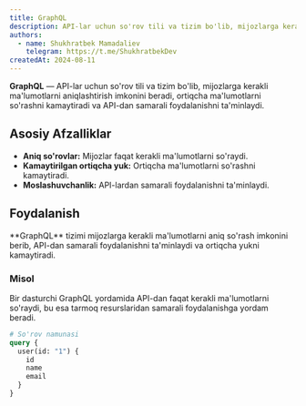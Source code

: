 ```yaml
---
title: GraphQL
description: API-lar uchun so'rov tili va tizim bo'lib, mijozlarga kerakli ma'lumotlarni aniqlashtirish imkonini beradi, ortiqcha ma'lumotlarni so'rashni kamaytiradi va API-dan samarali foydalanishni ta'minlaydi.
authors:
  - name: Shukhratbek Mamadaliev
    telegram: https://t.me/ShukhratbekDev
createdAt: 2024-08-11
---
```


**GraphQL** — API-lar uchun so'rov tili va tizim bo'lib, mijozlarga kerakli ma'lumotlarni aniqlashtirish imkonini beradi, ortiqcha ma'lumotlarni so'rashni kamaytiradi va API-dan samarali foydalanishni ta'minlaydi.

## Asosiy Afzalliklar

- **Aniq so'rovlar:** Mijozlar faqat kerakli ma'lumotlarni so'raydi.
- **Kamaytirilgan ortiqcha yuk:** Ortiqcha ma'lumotlarni so'rashni kamaytiradi.
- **Moslashuvchanlik:** API-lardan samarali foydalanishni ta'minlaydi.

## Foydalanish

<Callout>
  **GraphQL** tizimi mijozlarga kerakli ma'lumotlarni aniq so'rash imkonini berib, API-dan samarali foydalanishni
  ta'minlaydi va ortiqcha yukni kamaytiradi.
</Callout>

### Misol

Bir dasturchi GraphQL yordamida API-dan faqat kerakli ma'lumotlarni so'raydi, bu esa tarmoq resurslaridan samarali foydalanishga yordam beradi.

```graphql
# So'rov namunasi
query {
  user(id: "1") {
    id
    name
    email
  }
}
```
